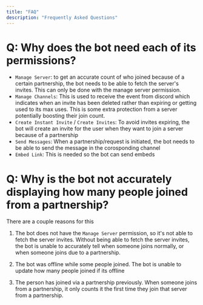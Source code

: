 ```yaml
---
title: "FAQ"
description: "Frequently Asked Questions"
---
```


# Q: Why does the bot need each of its permissions?

- `Manage Server`: to get an accurate count of who joined because of a certain partnership, the bot needs to be able to fetch the server's invites. This can only be done with the manage server permission.
- `Manage Channels`: This is used to receive the event from discord which indicates when an invite has been deleted rather than expiring or getting used to its max uses. This is some extra protection from a server potentially boosting their join count.
- `Create Instant Invite` / `Create Invites`: To avoid invites expiring, the bot will create an invite for the user when they want to join a server because of a partnership
- `Send Messages`: When a partnership/request is initiated, the bot needs to be able to send the message in the corosponding channel
- `Embed Link`: This is needed so the bot can send embeds

# Q: Why is the bot not accurately displaying how many people joined from a partnership?

There are a couple reasons for this

1. The bot does not have the `Manage Server` permission, so it's not able to fetch the server invites. Without being able to fetch the server invites, the bot is unable to accurately tell when someone joins normally, or when someone joins due to a partnership.

2. The bot was offline while some people joined. The bot is unable to update how many people joined if its offline
3. The person has joined via a partnership previously. When someone joins from a partnership, it only counts it the first time they join that server from a partnership.
